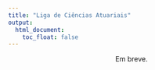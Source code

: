 ```yaml
---
title: "Liga de Ciências Atuariais"
output:
  html_document:
    toc_float: false
---
```

<style type="text/css">

h1.title {
  font-size: 38px;
  color: Black;
  text-align: center;
}
</style>

<p> <center> Em breve. </center> </p>
